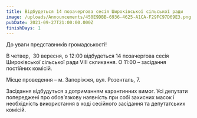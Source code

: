 ```yaml
---
title: Відбудеться 14 позачергова сесія Широківської сільської ради
image: /uploads/Announcements/450E9DBB-6936-4625-A1CA-F29FC97D69E3.png
pubDate: 2021-09-27T21:00:00.000Z
finishDays: 1
---
```


До уваги представників громадськості!

В четвер,  30 вересня, о 12:00 відбудеться 14 позачергова сесія 
Широківської сільської ради VIIІ скликання. О 11:00 – засідання 
постійних комісій. 

Місце проведення – м. Запоріжжя, вул. Розенталь, 7.

Засідання відбудуться з дотриманням карантинних вимог. Усі депутати 
попереджені про обов’язкову наявність при собі захисних масок і 
необхідність використання в ході сесійного засідання та депутатських 
комісій.
